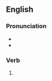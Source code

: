 ==English==

===Pronunciation===
* {{IPA|/ˈdwɛlt/|lang=en}}
* {{audio|en-us-dwelled.ogg|Audio (US)|lang=en}}

===Verb===
{{head|en|verb form}}

# {{lb|en|mostly US}} {{en-past of|dwell}}